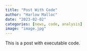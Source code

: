 ```yaml
---
title: "Post With Code"
author: "Harlow Malloc"
date: "2023-02-02"
categories: [news, code, analysis]
image: "image.jpg"
---
```


This is a post with executable code.
